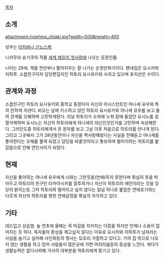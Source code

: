 {{{+1  吉野千秋 Chiaki Yoshino }}}

[[목차]]

== 소개 ==
attachment:/yoshino_chiaki.jpg?width=500&height=400

성우는 [[타치바나 신노스케]].

나카무라 슌기쿠의 작품 [[세계 제일의 첫사랑]]에 나오는 등장인물. 

나이는 29세. 책을 천만부나 팔아치우는 잘 나가는 순정만화가이다. 펜네임은 요시카와 치하루. 소꿉친구이자 담당편집자인 하토리 요시유키와 사귀고 있으며 포지션은 수이다.


== 관계와 과정 ==
소꿉친구인 하토리 요시유키와 중학교 동창이자 자신의 어시스턴트인 야나세 유우와 특히 친하게 지낸다. 
비오는 날에 키스하고 있던 하토리 요시유키와 야나세 유우를 보고 둘의 관계를 오해하며 고민하게된다. 이날 하토리가 소파에 누워 잠에 들었던 요시노를 검열삭제하며 요시노는 자신이 하토리에게 야나세의 대신인것인가를 고민하며 속상해한다. 그러던도중 하토리에게서 온 문자를 보고 그날 이후 처음으로 하토리를 만나게 된다. 그리고 그곳에서 그가 28년동안이나 자신을 짝사랑해왔다는 사실을 전해듣고 야나세를 좋아한다는 오해를 풀게 되었고 담당을 바꿀것이라고 통보하며 멀어지려는 하토리를 붙잡음으로 인해 연인사이가 되었다.


== 현재 ==
자신을 좋아하는 야나세 유우에게 너와는 그런짓을(연애)하지 못한다며 확실히 못을 박아두고 하토리의 친구인 타카야시키를 질투하거나 자신이 하토리의 애인이라는 것을 당당히 밝히는등  그저 하토리와 멀어지고 싶지 않다는 일념 하나로 붙잡은 연애초기와는 다르게 자신의 하토리를 향한 연애감정을 확실히 자각하고 있다.  


== 기타 ==
데드입고 상습범. 늘 연초에 올해는 꼭 마감을 지키자는 다짐을 하지만 언제나 소용이 없어지는 듯 하다. 
독자들의 환상을 깨고싶지 않다는 이유로 요시카와 치하루가 남자라는 사실을 숨기고 싶어해 사인회등의 행사는 모조리 거절하고 있다고. 거의 집 밖으로 나오지 않는 생활을 하고 있어 사람들이 많은곳에 가면 어지러움등의 증상을 느낀다. 게다가 생활능력은 없다시피해 가사의 대부분을 하토리에게 맡기고 있다.    




